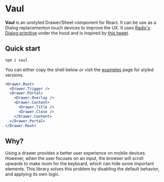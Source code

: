 # Vaul

**Vaul** is an unstyled Drawer/Sheet component for React. It can be use as a Dialog replacementon touch devices to improve the UX. It uses [Radix's Dialog primitive](https://www.radix-ui.com/docs/primitives/components/dialog#trigger) under the hood and is inspired by [this tweet](https://twitter.com/devongovett/status/1674470185783402496).

## Quick start

```js copy
npm i vaul
```

You can either copy the shell below or visit the [examples](/docs/examples) page for styled versions.

```jsx copy
<Drawer.Root>
  <Drawer.Trigger />
  <Drawer.Portal>
    <Drawer.Overlay />
    <Drawer.Content>
      <Drawer.Title />
      <Drawer.Close />
    </Drawer.Content>
  </Drawer.Portal>
</Drawer.Root>
```

## Why?

Using a drawer provides a better user experience on mobile devices. However, when the user focuses on an input, the browser will scroll upwards to make room for the keyboard, which can hide some important elements. This library solves this problem by disabling the default behavior, and applying its own logic.
